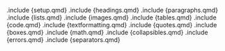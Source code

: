 .include {setup.qmd}
.include {headings.qmd}
.include {paragraphs.qmd}
.include {lists.qmd}
.include {images.qmd}
.include {tables.qmd}
.include {code.qmd}
.include {textformatting.qmd}
.include {quotes.qmd}
.include {boxes.qmd}
.include {math.qmd}
.include {collapsibles.qmd}
.include {errors.qmd}
.include {separators.qmd}